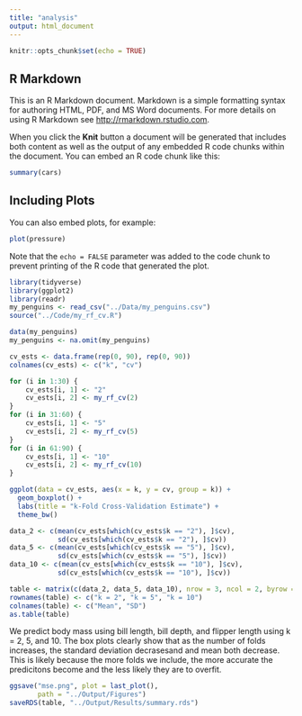 ```yaml
---
title: "analysis"
output: html_document
---
```


```r
knitr::opts_chunk$set(echo = TRUE)
```

## R Markdown

This is an R Markdown document. Markdown is a simple formatting syntax for authoring HTML, PDF, and MS Word documents. For more details on using R Markdown see <http://rmarkdown.rstudio.com>.

When you click the **Knit** button a document will be generated that includes both content as well as the output of any embedded R code chunks within the document. You can embed an R code chunk like this:

```r
summary(cars)
```

## Including Plots

You can also embed plots, for example:

```r
plot(pressure)
```

Note that the `echo = FALSE` parameter was added to the code chunk to prevent printing of the R code that generated the plot.

```r
library(tidyverse)
library(ggplot2)
library(readr)
my_penguins <- read_csv("../Data/my_penguins.csv")
source("../Code/my_rf_cv.R")
```

```r
data(my_penguins)
my_penguins <- na.omit(my_penguins)

cv_ests <- data.frame(rep(0, 90), rep(0, 90))
colnames(cv_ests) <- c("k", "cv")

for (i in 1:30) {
    cv_ests[i, 1] <- "2"
    cv_ests[i, 2] <- my_rf_cv(2)
}
for (i in 31:60) {
    cv_ests[i, 1] <- "5"
    cv_ests[i, 2] <- my_rf_cv(5)
}
for (i in 61:90) {
    cv_ests[i, 1] <- "10"
    cv_ests[i, 2] <- my_rf_cv(10)
}

ggplot(data = cv_ests, aes(x = k, y = cv, group = k)) +
  geom_boxplot() +
  labs(title = "k-Fold Cross-Validation Estimate") +
  theme_bw()

data_2 <- c(mean(cv_ests[which(cv_ests$k == "2"), ]$cv),
            sd(cv_ests[which(cv_ests$k == "2"), ]$cv))
data_5 <- c(mean(cv_ests[which(cv_ests$k == "5"), ]$cv),
            sd(cv_ests[which(cv_ests$k == "5"), ]$cv))
data_10 <- c(mean(cv_ests[which(cv_ests$k == "10"), ]$cv),
            sd(cv_ests[which(cv_ests$k == "10"), ]$cv))

table <- matrix(c(data_2, data_5, data_10), nrow = 3, ncol = 2, byrow = TRUE)
rownames(table) <- c("k = 2", "k = 5", "k = 10")
colnames(table) <- c("Mean", "SD")
as.table(table)
```

We predict body mass using bill length, bill depth, and flipper length using k = 2, 5, and 10. The box plots clearly show that as the number of folds increases, the standard deviation decrasesand and mean both decrease. This is likely because the more folds we include, the more accurate the predicitons become and the less likely they are to overfit.

```r
ggsave("mse.png", plot = last_plot(), 
       path = "../Output/Figures")
saveRDS(table, "../Output/Results/summary.rds")
```

